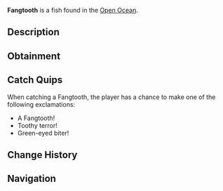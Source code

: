 {{FishInfobox
|image          = Fangtooth.png
|rarity         = Rare
|sea            = Second Sea
|location       = [[Open Ocean]]
|sublocation    = 
|sources        = Fishing Rod
|radar_location = 
|prog_speed     = -6
|xp             = 240
|weather        = Rain
|time           = Night
|season         = Spring
|bait           = Lushrooms
|base_weight    = 90
|base_value     = 480
|weight_range   = 54
|base_chance    = 55
|base_resil     = 42
}}
'''Fangtooth''' is a {{Rarity|Rare}} fish found in the [[Open Ocean]].

== Description ==
{{Description|A dark fish with large green eyes and sharp teeth, a menace of the deep.|Bestiary Entry}}

== Obtainment ==
{{Description|It bites where the rain stirs the dark.|Bestiary Hint}}
{{Fish Availability|
Apex Fish Hunt/Apex Leviathan
Open Ocean
Open Ocean/Sea Leviathan
|top_rods      = 
Trident Rod\81360.55\73314.42;
Astralhook Rod\74627.62\207424.94;
Leviathan's Fang Rod\71780.51\36973.89;
Great Rod of Oscar\61431.53\57976.72;
Merchant Rod\61309.48\55297.87;
Plastic Rod\44205.62\44111.86;
Fischer's Rod\45778.24\44300.72;
Carrot Rod\58957.02\59525.93;
Firefly Rod\60426.39\58264.7;
No-Life Rod\60188.83\56438.98;
Verdant Shear Rod\59432.34\54403.23;
Free Spirit Rod\59043.08\52217.63;
Blazebringer Rod\54617.57\50538.08;
Seraphic Rod\53610.61\48250.81;
Challenger's Rod\51731.01\48221.9;
Depthseeker Rod\50853.39\49564.26;
Rod Of The Forgotten Fang\50709.81\45801.63;
Avalanche Rod\49398.51\48232.95;
Volcanic Rod\49100.11\46836.78;
Zeus Rod\48844.04\46592.51;
Rod Of The Depths\48820.12\44619.88;
Rod Of The Exalted One\46185.17\31247.58;
Ethereal Prism Rod\45616.43\32895.93;
Steady Rod\40764.16\39471.06
|recommended   = Astralhook Rod
}}

== Catch Quips ==
When catching a Fangtooth, the player has a chance to make one of the following exclamations:
* A Fangtooth!
* Toothy terror!
* Green-eyed biter!

== Change History ==
{{Change History|{{subst:Current Version}}}}

== Navigation ==
{{Fish Navbox|Open Ocean}}